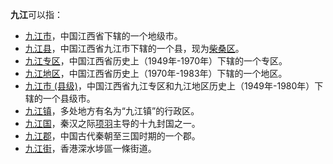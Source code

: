 '''九江'''可以指：
* [[九江市|九江市]]，中国江西省下辖的一个地级市。
* [[九江县|九江县]]，中国江西省九江市下辖的一个县，现为[[柴桑区|柴桑区]]。
* [[九江专区|九江专区]]，中国江西省历史上（1949年-1970年）下辖的一个专区。
* [[九江地区|九江地区]]，中国江西省历史上（1970年-1983年）下辖的一个地区。
* [[九江市_(县级)|九江市 (县级)]]，中国江西省九江专区和九江地区历史上（1949年-1980年）下辖的一个县级市。
* [[九江镇|九江镇]]，多处地方有名为“九江镇”的行政区。
* [[九江国|九江国]]，秦汉之际[[项羽|项羽]]主导的十九封国之一。
* [[九江郡|九江郡]]，中国古代秦朝至三国时期的一个郡。
* [[九江街|九江街]]，香港深水埗區一條街道。

{{disambig|J|Cat=二字中国地名消歧义}}